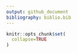 ```yaml
---
output: github_document
bibliography: biblio.bib
---
```


```r
knitr::opts_chunk$set(
  collapse=TRUE
)
```


<!-- Este .md fue generado a partir del .Rmd homónimo. Edítese el .Rmd -->

